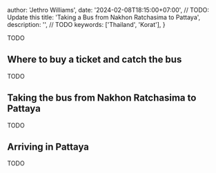 
  author: 'Jethro Williams',
  date: '2024-02-08T18:15:00+07:00', // TODO: Update this
  title: 'Taking a Bus from Nakhon Ratchasima to Pattaya',
  description: '', // TODO
  keywords: ['Thailand', 'Korat'],
}


TODO

## Where to buy a ticket and catch the bus

TODO

## Taking the bus from Nakhon Ratchasima to Pattaya

TODO

## Arriving in Pattaya

TODO
